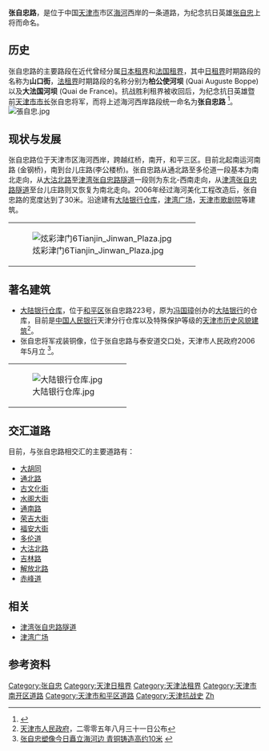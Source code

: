 {{Otheruses|张自忠路|other=同名或類似名的其它條目描述}}
{{Infobox China Road
|路牌类型=Tianjin
|中文道路名称=张自忠路
|道路方向=NS
|道路名称拼音=ZHANG ZI ZHONG LU
|道路属性=普通道路
|道路总长度=
|所在地区=[[红桥区|红桥区]] [[南开区|南开区]] [[和平区_(天津市)|和平区]]
|起点=南运河南路 (金钢桥)
|终点=台儿庄路 (李公楼桥)
|道路命名日期=1946年
|道路旧名= 山口街<br />柏公使河坝 <br /> 大法国河坝
}}
'''张自忠路'''，是位于中国[[天津市|天津市]]市区[[海河|海河]]西岸的一条道路，为纪念抗日英雄[[张自忠|张自忠]]上将而命名。

==历史==
张自忠路的主要路段在近代曾经分属[[天津日租界|日本租界]]和[[天津法租界|法国租界]]，其中[[天津日租界道路列表|日租界]]时期路段的名称为'''山口街'''，[[天津法租界道路列表|法租界]]时期路段的名称分别为'''柏公使河坝'''
(Quai Auguste Boppe) 以及'''大法国河坝''' (Quai de France)。抗战胜利租界被收回后，为纪念抗日英雄暨前[[天津市市长列表|天津市市长]]张自忠将军，而将上述海河西岸路段统一命名为'''张自忠路''' <ref>{{cite news|title=张自忠路改造不更名 津仅存两条路以人名命名|url=http://www.022net.com/2006/8-31/482746412926253.html|accessdate=2013-11-13|newspaper=人民网|deadurl=yes|archiveurl=https://web.archive.org/web/20131112134508/http://www.022net.com/2006/8-31/482746412926253.html|archivedate=2013-11-12}}</ref>。
[[File:張自忠.jpg|thumb]]

==现状与发展==
张自忠路位于天津市区海河西岸，跨越红桥，南开，和平三区。目前北起南运河南路 (金钢桥)，南到台儿庄路(李公楼桥)。张自忠路从通北路至多伦道一段基本为南北走向，从[[大沽北路|大沽北路]]至[[津湾张自忠路隧道|津湾张自忠路隧道]]一段则为东北-西南走向，从[[津湾张自忠路隧道|津湾张自忠路隧道]]至台儿庄路则又恢复为南北走向。2006年经过海河美化工程改造后，张自忠路的宽度达到了30米。沿途建有[[大陆银行仓库|大陆银行仓库]]，[[津湾广场|津湾广场]]，[[天津市歌剧院|天津市歌剧院]]等建筑。
{| border="0"
|-
| [[File:炫彩津门6Tianjin_Jinwan_Plaza.jpg|left]]
|}

==著名建筑==
*[[大陆银行仓库|大陆银行仓库]]，位于[[和平区_(天津市)|和平区]]张自忠路223号，原为[[冯国璋|冯国璋]]创办的[[大陆银行|大陆银行]]的仓库，目前是[[中国人民银行|中国人民银行]]天津分行仓库以及特殊保护等级的[[天津市历史风貌建筑列表|天津市历史风貌建筑]]<ref>[[天津市人民政府|天津市人民政府]]，二零零五年八月三十一日公布</ref>。
*张自忠将军戎装铜像，位于张自忠路与泰安道交口处，天津市人民政府2006年5月立 <ref>[http://www.tj.xinhuanet.com/2006-05/02/content_6899190.htm 张自忠塑像今日矗立海河边 青铜铸造高约10米] {{webarchive|url=https://web.archive.org/web/20131113004641/http://www.tj.xinhuanet.com/2006-05/02/content_6899190.htm |date=2013-11-13 }}</ref>。

{| border="0"
|-
| [[File:大陆银行仓库.jpg|thumb]]
|}

==交汇道路==
目前，与张自忠路相交汇的主要道路有：

*[[大胡同|大胡同]]
*[[通北路|通北路]]
*[[古文化街|古文化街]]
*[[水阁大街|水阁大街]]
*[[通南路|通南路]]
*[[荣吉大街|荣吉大街]]
*[[福安大街|福安大街]]
*[[多伦道|多伦道]]
*[[大沽北路|大沽北路]]
*[[吉林路|吉林路]]
*[[解放北路_(天津市)|解放北路]]
*[[赤峰道|赤峰道]]

==相关==
*[[津湾张自忠路隧道|津湾张自忠路隧道]]
*[[津湾广场|津湾广场]]

==参考资料==
{{reflist}}

[[Category:张自忠|Category:张自忠]]
[[Category:天津日租界|Category:天津日租界]]
[[Category:天津法租界|Category:天津法租界]]
[[Category:天津市南开区道路|Category:天津市南开区道路]]
[[Category:天津市和平区道路|Category:天津市和平区道路]]
[[Category:天津抗战史|Category:天津抗战史]]
[[Category:以人名命名的中国街道|Zh]]